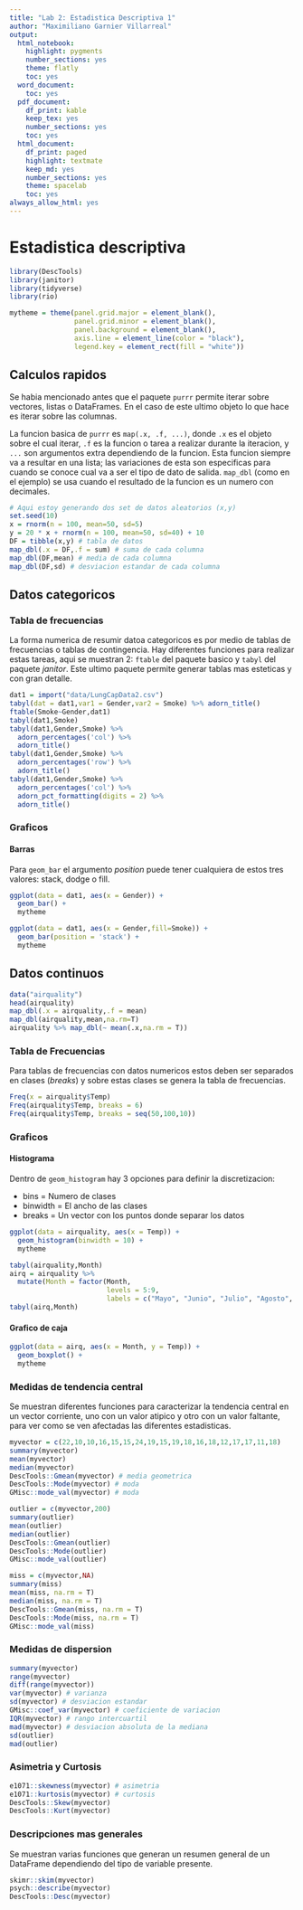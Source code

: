 ```yaml
---
title: "Lab 2: Estadistica Descriptiva 1"
author: "Maximiliano Garnier Villarreal"
output:
  html_notebook:
    highlight: pygments
    number_sections: yes
    theme: flatly
    toc: yes
  word_document:
    toc: yes
  pdf_document:
    df_print: kable
    keep_tex: yes
    number_sections: yes
    toc: yes
  html_document:
    df_print: paged
    highlight: textmate
    keep_md: yes
    number_sections: yes
    theme: spacelab
    toc: yes
always_allow_html: yes
---
```


# Estadistica descriptiva

```r
library(DescTools)
library(janitor)
library(tidyverse)
library(rio)

mytheme = theme(panel.grid.major = element_blank(),
                panel.grid.minor = element_blank(),
                panel.background = element_blank(),
                axis.line = element_line(color = "black"),
                legend.key = element_rect(fill = "white"))
```


## Calculos rapidos

Se habia mencionado antes que el paquete `purrr` permite iterar sobre vectores, listas o DataFrames. En el caso de este ultimo objeto lo que hace es iterar sobre las columnas.

La funcion basica de `purrr` es `map(.x, .f, ...)`, donde `.x` es el objeto sobre el cual iterar, `.f` es la funcion o tarea a realizar durante la iteracion, y `...` son argumentos extra dependiendo de la funcion. Esta funcion siempre va a resultar en una lista; las variaciones de esta son especificas para cuando se conoce cual va a ser el tipo de dato de salida. `map_dbl` (como en el ejemplo) se usa cuando el resultado de la funcion es un numero con decimales.

```r
# Aqui estoy generando dos set de datos aleatorios (x,y)
set.seed(10)
x = rnorm(n = 100, mean=50, sd=5)
y = 20 * x + rnorm(n = 100, mean=50, sd=40) + 10
DF = tibble(x,y) # tabla de datos
map_dbl(.x = DF,.f = sum) # suma de cada columna
map_dbl(DF,mean) # media de cada columna
map_dbl(DF,sd) # desviacion estandar de cada columna
```


## Datos categoricos

### Tabla de frecuencias

La forma numerica de resumir datoa categoricos es por medio de tablas de frecuencias o tablas de contingencia. Hay diferentes funciones para realizar estas tareas, aqui se muestran 2: `ftable` del paquete basico y `tabyl` del paquete *janitor*. Este ultimo paquete permite generar tablas mas esteticas y con gran detalle.

```r
dat1 = import("data/LungCapData2.csv")
tabyl(dat = dat1,var1 = Gender,var2 = Smoke) %>% adorn_title()
ftable(Smoke~Gender,dat1)
tabyl(dat1,Smoke)
tabyl(dat1,Gender,Smoke) %>% 
  adorn_percentages('col') %>% 
  adorn_title()
tabyl(dat1,Gender,Smoke) %>% 
  adorn_percentages('row') %>% 
  adorn_title()
tabyl(dat1,Gender,Smoke) %>% 
  adorn_percentages('col') %>%
  adorn_pct_formatting(digits = 2) %>% 
  adorn_title()
```

### Graficos

#### Barras

Para `geom_bar` el argumento *position* puede tener cualquiera de estos tres valores: stack, dodge o fill.

```r
ggplot(data = dat1, aes(x = Gender)) +
  geom_bar() +
  mytheme

ggplot(data = dat1, aes(x = Gender,fill=Smoke)) +
  geom_bar(position = 'stack') +
  mytheme
```


## Datos continuos

```r
data("airquality")
head(airquality)
map_dbl(.x = airquality,.f = mean)
map_dbl(airquality,mean,na.rm=T)
airquality %>% map_dbl(~ mean(.x,na.rm = T))
```

### Tabla de Frecuencias

Para tablas de frecuencias con datos numericos estos deben ser separados en clases (*breaks*) y sobre estas clases se genera la tabla de frecuencias.

```r
Freq(x = airquality$Temp)
Freq(airquality$Temp, breaks = 6)
Freq(airquality$Temp, breaks = seq(50,100,10))
```

### Graficos

#### Histograma

Dentro de `geom_histogram` hay 3 opciones para definir la discretizacion:

* bins = Numero de clases
* binwidth = El ancho de las clases
* breaks = Un vector con los puntos donde separar los datos

```r
ggplot(data = airquality, aes(x = Temp)) + 
  geom_histogram(binwidth = 10) + 
  mytheme
```

```r
tabyl(airquality,Month)
airq = airquality %>% 
  mutate(Month = factor(Month,
                        levels = 5:9,
                        labels = c("Mayo", "Junio", "Julio", "Agosto", "Setiembre")))
tabyl(airq,Month)
```

#### Grafico de caja

```r
ggplot(data = airq, aes(x = Month, y = Temp)) +
  geom_boxplot() +
  mytheme
``` 

### Medidas de tendencia central

Se muestran diferentes funciones para caracterizar la tendencia central en un vector corriente, uno con un valor atipico y otro con un valor faltante, para ver como se ven afectadas las diferentes estadisticas.

```r
myvector = c(22,10,10,16,15,15,24,19,15,19,18,16,18,12,17,17,11,18)
summary(myvector)
mean(myvector)
median(myvector)
DescTools::Gmean(myvector) # media geometrica
DescTools::Mode(myvector) # moda
GMisc::mode_val(myvector) # moda

outlier = c(myvector,200)
summary(outlier)
mean(outlier)
median(outlier)
DescTools::Gmean(outlier)
DescTools::Mode(outlier)
GMisc::mode_val(outlier)

miss = c(myvector,NA)
summary(miss)
mean(miss, na.rm = T)
median(miss, na.rm = T)
DescTools::Gmean(miss, na.rm = T)
DescTools::Mode(miss, na.rm = T)
GMisc::mode_val(miss)
```

### Medidas de dispersion

```r
summary(myvector)
range(myvector)
diff(range(myvector))
var(myvector) # varianza
sd(myvector) # desviacion estandar
GMisc::coef_var(myvector) # coeficiente de variacion
IQR(myvector) # rango intercuartil
mad(myvector) # desviacion absoluta de la mediana
sd(outlier)
mad(outlier)
```

### Asimetria y Curtosis

```r
e1071::skewness(myvector) # asimetria
e1071::kurtosis(myvector) # curtosis
DescTools::Skew(myvector)
DescTools::Kurt(myvector)
```

### Descripciones mas generales

Se muestran varias funciones que generan un resumen general de un DataFrame dependiendo del tipo de variable presente.

```r
skimr::skim(myvector)
psych::describe(myvector)
DescTools::Desc(myvector)
```

